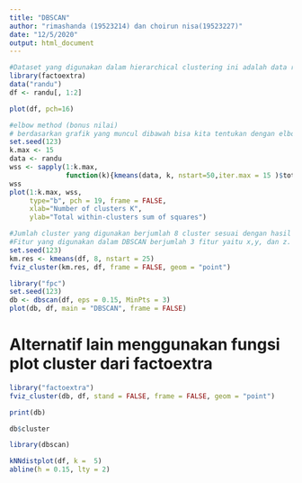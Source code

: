 ```yaml
---
title: "DBSCAN"
author: "rimashanda (19523214) dan choirun nisa(19523227)"
date: "12/5/2020"
output: html_document
---
```



```r
#Dataset yang digunakan dalam hierarchical clustering ini adalah data randu karena memiliki 400 data dan 3 fitur yaitu x,y, dan z.
library(factoextra)
data("randu")
df <- randu[, 1:2]
```

```r
plot(df, pch=16)
```
```r
#elbow method (bonus nilai)
# berdasarkan grafik yang muncul dibawah bisa kita tentukan dengan elbow method bahwa jumlah cluster terbaik yang dapat di assign berjumlah 8 cluster.Karena setelah dilihat akan ada beberapa nilai K yang mengalami penurunan paling besar dan selanjutnya nilai K akan turun secara perlahan-lahan sampai hasil dari nilai K tersebut stabil. Disini kita dapatkan nilai cluster K=7 ke K=8 kemudian dari K=8 ke K=9 terlihat penurunan secara drastis membentuk siku pada titik K=8, maka nilai cluster yang ideal adalah K=8.
set.seed(123)
k.max <- 15
data <- randu
wss <- sapply(1:k.max, 
              function(k){kmeans(data, k, nstart=50,iter.max = 15 )$tot.withinss})
wss
plot(1:k.max, wss,
     type="b", pch = 19, frame = FALSE, 
     xlab="Number of clusters K",
     ylab="Total within-clusters sum of squares")
```

```r
#Jumlah cluster yang digunakan berjumlah 8 cluster sesuai dengan hasil elbow method. 
#Fitur yang digunakan dalam DBSCAN berjumlah 3 fitur yaitu x,y, dan z.
set.seed(123)
km.res <- kmeans(df, 8, nstart = 25)
fviz_cluster(km.res, df, frame = FALSE, geom = "point")
```
```r
library("fpc")
set.seed(123)
db <- dbscan(df, eps = 0.15, MinPts = 3)
plot(db, df, main = "DBSCAN", frame = FALSE)
```

# Alternatif lain menggunakan fungsi plot cluster dari factoextra
```r
library("factoextra")
fviz_cluster(db, df, stand = FALSE, frame = FALSE, geom = "point")
```
```r
print(db)
```
```r
db$cluster
```
```r
library(dbscan)
```
```r
kNNdistplot(df, k =  5)
abline(h = 0.15, lty = 2)
```